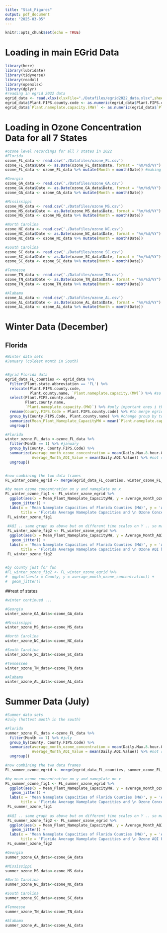 ```yaml
---
title: "Stat_Figures"
output: pdf_document
date: "2025-03-05"
---
```


```r
knitr::opts_chunk$set(echo = TRUE)
```

# Loading in main EGrid Data
```r
library(here)
library(lubridate)
library(tidyverse)
library(readxl)
library(openxlsx)
library(dplyr)
#reading in egrid 2022 data
egrid_data <- read.xlsx(xlsxFile="./Datafiles/egrid2022_data.xlsx",sheet = "PLNT22")
egrid_data$Plant.FIPS.county.code <- as.numeric(egrid_data$Plant.FIPS.county.code)
egrid_data$`Plant.nameplate.capacity.(MW)` <- as.numeric(egrid_data$`Plant.nameplate.capacity.(MW)`)
```

# Loading in Ozone Concentration Data for all 7 States
```r
#ozone level recordings for all 7 states in 2022
#Florida 
ozone_FL_data <- read.csv('./Datafiles/ozone_FL.csv')
ozone_FL_data$Date <- as.Date(ozone_FL_data$Date, format = "%m/%d/%Y") #converting Date into date
ozone_FL_data <- ozone_FL_data %>% mutate(Month = month(Date)) #making a column with Month number

#Georgia
ozone_GA_data <- read.csv('./Datafiles/ozone_GA.csv')
ozone_GA_data$Date <- as.Date(ozone_GA_data$Date, format = "%m/%d/%Y")
ozone_GA_data <- ozone_GA_data %>% mutate(Month = month(Date))

#Mississippi 
ozone_MS_data <- read.csv('./Datafiles/ozone_MS.csv')
ozone_MS_data$Date <- as.Date(ozone_MS_data$Date, format = "%m/%d/%Y")
ozone_MS_data <- ozone_MS_data %>% mutate(Month = month(Date))

#North Carolina
ozone_NC_data <- read.csv('./Datafiles/ozone_NC.csv')
ozone_NC_data$Date <- as.Date(ozone_NC_data$Date, format = "%m/%d/%Y")
ozone_NC_data <- ozone_NC_data %>% mutate(Month = month(Date))

#South Carolina
ozone_SC_data <- read.csv('./Datafiles/ozone_SC.csv')
ozone_SC_data$Date <- as.Date(ozone_SC_data$Date, format = "%m/%d/%Y")
ozone_SC_data <- ozone_SC_data %>% mutate(Month = month(Date))

#Tennesse
ozone_TN_data <- read.csv('./Datafiles/ozone_TN.csv')
ozone_TN_data$Date <- as.Date(ozone_TN_data$Date, format = "%m/%d/%Y")
ozone_TN_data <- ozone_TN_data %>% mutate(Month = month(Date))

#Alabama
ozone_AL_data <- read.csv('./Datafiles/ozone_AL.csv')
ozone_AL_data$Date <- as.Date(ozone_AL_data$Date, format = "%m/%d/%Y")
ozone_AL_data <- ozone_AL_data %>% mutate(Month = month(Date))

```

# Winter Data (December)
## Florida 
```r
#Winter data sets
#January (coldest month in South)


#Egrid Florida data
egrid_data_FL_counties <- egrid_data %>%
  filter(Plant.state.abbreviation == 'FL') %>% 
  relocate(Plant.FIPS.county.code, 
           Plant.county.name, `Plant.nameplate.capacity.(MW)`) %>% #so i can see what im working with
  select(Plant.FIPS.county.code, 
         Plant.county.name,
         `Plant.nameplate.capacity.(MW)`) %>% #only important ones i think
  rename(County.FIPS.Code = Plant.FIPS.county.code) %>% #to merge egrid & ozone data frames by common col
  group_by(County.FIPS.Code, Plant.county.name) %>% #change group by to new column name
  summarize(Mean_Plant_Nameplate_CapacityMW = mean(`Plant.nameplate.capacity.(MW)`)) %>%
  ungroup()

#Florida 
winter_ozone_FL_data <-ozone_FL_data %>%
  filter(Month == 1) %>% #january
  group_by(County, County.FIPS.Code) %>%
  summarize(average_month_ozone_concentration = mean(Daily.Max.8.hour.Ozone.Concentration),
            Average_Month_AQI_Value = mean(Daily.AQI.Value)) %>% #not sure which to do/difference rn
  ungroup()


#now combining the two data frames
FL_winter_ozone_egrid <- merge(egrid_data_FL_counties, winter_ozone_FL_data, by = 'County.FIPS.Code')

#by mean ozone concentration on y and nameplate on x
FL_winter_ozone_fig1 <- FL_winter_ozone_egrid %>%
  ggplot(aes(x = Mean_Plant_Nameplate_CapacityMW, y = average_month_ozone_concentration)) +
   geom_jitter() +
  labs(x = 'Mean Nameplate Capacities of Florida Counties (MW)', y = 'Average Ozone Concentrations by Counties (unit)',
       title = 'Florida Average Nameplate Capacities and \n Ozone Concentrations by County in January ')
 FL_winter_ozone_fig1
 
 #AQI .. same graph as above but on different time scales on Y .. so may be easier to read AQI ? not sure
 FL_winter_ozone_fig2 <- FL_winter_ozone_egrid %>%
  ggplot(aes(x = Mean_Plant_Nameplate_CapacityMW, y = Average_Month_AQI_Value)) +
   geom_jitter() +
  labs(x = 'Mean Nameplate Capacities of Florida Counties (MW)', y = 'Average AQI (unit)',
       title = 'Florida Average Nameplate Capacities and \n Ozone AQI by County in January ')
 FL_winter_ozone_fig2

 
#by county just for fun
#FL_winter_ozone_fig2 <- FL_winter_ozone_egrid %>%
#  ggplot(aes(x = County, y = average_month_ozone_concentration)) +
#  geom_jitter()
```

##rest of states
```r
#winter continued ...

#Georgia
winter_ozone_GA_data<-ozone_GA_data

#Mississippi 
winter_ozone_MS_data<-ozone_MS_data

#North Carolina
winter_ozone_NC_data<-ozone_NC_data

#South Carolina
winter_ozone_SC_data<-ozone_SC_data

#Tennessee
winter_ozone_TN_data<-ozone_TN_data

#Alabama
winter_ozone_AL_data<-ozone_AL_data

```

# Summer Data (July)

```r
#Summer data sets
#July (hottest month in the south)

#Florida 
summer_ozone_FL_data <-ozone_FL_data %>%
  filter(Month == 7) %>% #july
  group_by(County, County.FIPS.Code) %>%
  summarize(average_month_ozone_concentration = mean(Daily.Max.8.hour.Ozone.Concentration),
            Average_Month_AQI_Value = mean(Daily.AQI.Value)) %>% #not sure which to do/difference rn
  ungroup()

#now combining the two data frames
FL_summer_ozone_egrid <- merge(egrid_data_FL_counties, summer_ozone_FL_data, by = 'County.FIPS.Code')

#by mean ozone concentration on y and nameplate on x
FL_summer_ozone_fig1 <- FL_summer_ozone_egrid %>%
  ggplot(aes(x = Mean_Plant_Nameplate_CapacityMW, y = average_month_ozone_concentration)) +
   geom_jitter() +
  labs(x = 'Mean Nameplate Capacities of Florida Counties (MW)', y = 'Average Ozone Concentrations by Counties (unit)',
       title = 'Florida Average Nameplate Capacities and \n Ozone Concentrations by County in July ')
 FL_summer_ozone_fig1
 
 #AQI .. same graph as above but on different time scales on Y .. so may be easier to read AQI ? not sure
 FL_summer_ozone_fig2 <- FL_summer_ozone_egrid %>%
  ggplot(aes(x = Mean_Plant_Nameplate_CapacityMW, y = Average_Month_AQI_Value)) +
   geom_jitter() +
  labs(x = 'Mean Nameplate Capacities of Florida Counties (MW)', y = 'Average AQI (unit)',
       title = 'Florida Average Nameplate Capacities and \n Ozone AQI by County in July ')
 FL_summer_ozone_fig2
```


```r
#Georgia
summer_ozone_GA_data<-ozone_GA_data

#Mississippi 
summer_ozone_MS_data<-ozone_MS_data

#North Carolina
summer_ozone_NC_data<-ozone_NC_data

#South Carolina
summer_ozone_SC_data<-ozone_SC_data

#Tennesse
summer_ozone_TN_data<-ozone_TN_data

#Alabama
summer_ozone_AL_data<-ozone_AL_data

```

